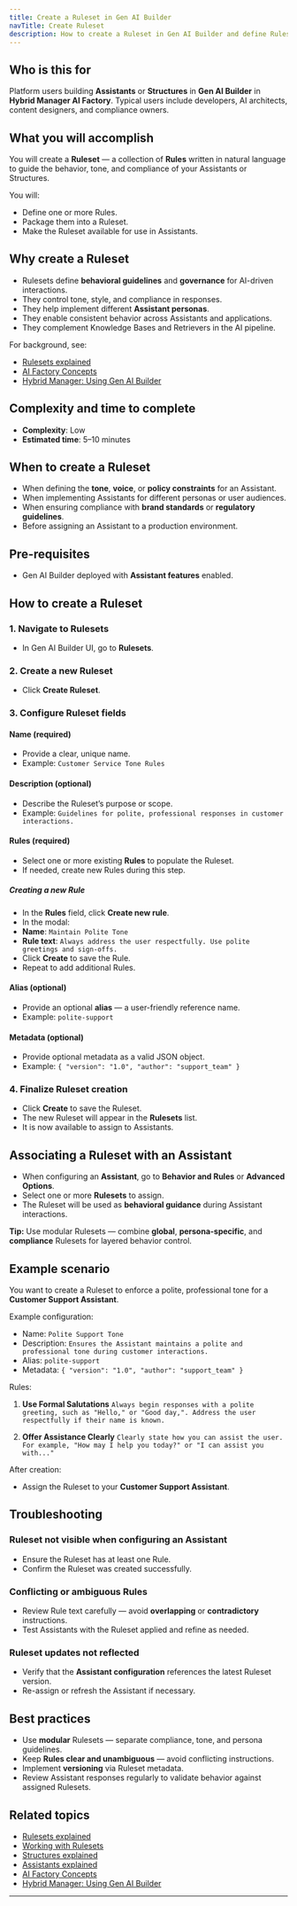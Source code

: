 ```yaml
---
title: Create a Ruleset in Gen AI Builder
navTitle: Create Ruleset
description: How to create a Ruleset in Gen AI Builder and define Rules to guide Assistant behavior.
---
```


## Who is this for

Platform users building **Assistants** or **Structures** in **Gen AI Builder** in **Hybrid Manager AI Factory**.
Typical users include developers, AI architects, content designers, and compliance owners.

## What you will accomplish

You will create a **Ruleset** — a collection of **Rules** written in natural language to guide the behavior, tone, and compliance of your Assistants or Structures.

You will:

-   Define one or more Rules.
-   Package them into a Ruleset.
-   Make the Ruleset available for use in Assistants.

## Why create a Ruleset

-   Rulesets define **behavioral guidelines** and **governance** for AI-driven interactions.
-   They control tone, style, and compliance in responses.
-   They help implement different **Assistant personas**.
-   They enable consistent behavior across Assistants and applications.
-   They complement Knowledge Bases and Retrievers in the AI pipeline.

For background, see:

-   [Rulesets explained](/edb-postgres-ai/ai-factory/learn/explained/rulesets-explained)
-   [AI Factory Concepts](/edb-postgres-ai/ai-factory/learn/explained/ai-factory-concepts)
-   [Hybrid Manager: Using Gen AI Builder](/edb-postgres-ai/hybrid-manager/ai-factory/gen-ai/builder)

## Complexity and time to complete

-   **Complexity**: Low
-   **Estimated time**: 5–10 minutes

## When to create a Ruleset

-   When defining the **tone**, **voice**, or **policy constraints** for an Assistant.
-   When implementing Assistants for different personas or user audiences.
-   When ensuring compliance with **brand standards** or **regulatory guidelines**.
-   Before assigning an Assistant to a production environment.

## Pre-requisites

-   Gen AI Builder deployed with **Assistant features** enabled.

## How to create a Ruleset

### 1. Navigate to Rulesets

-   In Gen AI Builder UI, go to **Rulesets**.

### 2. Create a new Ruleset

-   Click **Create Ruleset**.

### 3. Configure Ruleset fields

#### Name (required)

-   Provide a clear, unique name.
-   Example: `Customer Service Tone Rules`

#### Description (optional)

-   Describe the Ruleset’s purpose or scope.
-   Example: `Guidelines for polite, professional responses in customer interactions.`

#### Rules (required)

-   Select one or more existing **Rules** to populate the Ruleset.
-   If needed, create new Rules during this step.

##### Creating a new Rule

-   In the **Rules** field, click **Create new rule**.
-   In the modal:
-   **Name**: `Maintain Polite Tone`
-   **Rule text**: `Always address the user respectfully. Use polite greetings and sign-offs.`
-   Click **Create** to save the Rule.
-   Repeat to add additional Rules.

#### Alias (optional)

-   Provide an optional **alias** — a user-friendly reference name.
-   Example: `polite-support`

#### Metadata (optional)

-   Provide optional metadata as a valid JSON object.
-   Example: `{ "version": "1.0", "author": "support_team" }`

### 4. Finalize Ruleset creation

-   Click **Create** to save the Ruleset.
-   The new Ruleset will appear in the **Rulesets** list.
-   It is now available to assign to Assistants.

## Associating a Ruleset with an Assistant

-   When configuring an **Assistant**, go to **Behavior and Rules** or **Advanced Options**.
-   Select one or more **Rulesets** to assign.
-   The Ruleset will be used as **behavioral guidance** during Assistant interactions.

**Tip:** Use modular Rulesets — combine **global**, **persona-specific**, and **compliance** Rulesets for layered behavior control.

## Example scenario

You want to create a Ruleset to enforce a polite, professional tone for a **Customer Support Assistant**.

Example configuration:

-   Name: `Polite Support Tone`
-   Description: `Ensures the Assistant maintains a polite and professional tone during customer interactions.`
-   Alias: `polite-support`
-   Metadata: `{ "version": "1.0", "author": "support_team" }`

Rules:

1.  **Use Formal Salutations**
    `Always begin responses with a polite greeting, such as "Hello," or "Good day,". Address the user respectfully if their name is known.`

2.  **Offer Assistance Clearly**
    `Clearly state how you can assist the user. For example, "How may I help you today?" or "I can assist you with..."`

After creation:

-   Assign the Ruleset to your **Customer Support Assistant**.

## Troubleshooting

### Ruleset not visible when configuring an Assistant

-   Ensure the Ruleset has at least one Rule.
-   Confirm the Ruleset was created successfully.

### Conflicting or ambiguous Rules

-   Review Rule text carefully — avoid **overlapping** or **contradictory** instructions.
-   Test Assistants with the Ruleset applied and refine as needed.

### Ruleset updates not reflected

-   Verify that the **Assistant configuration** references the latest Ruleset version.
-   Re-assign or refresh the Assistant if necessary.

## Best practices

-   Use **modular** Rulesets — separate compliance, tone, and persona guidelines.
-   Keep **Rules clear and unambiguous** — avoid conflicting instructions.
-   Implement **versioning** via Ruleset metadata.
-   Review Assistant responses regularly to validate behavior against assigned Rulesets.

## Related topics

-   [Rulesets explained](/edb-postgres-ai/ai-factory/learn/explained/rulesets-explained)
-   [Working with Rulesets](../../../builder/agent-studio/rulesets)
-   [Structures explained](/edb-postgres-ai/ai-factory/learn/explained/structures-explained/)
-   [Assistants explained](/edb-postgres-ai/ai-factory/learn/explained/assistants-explained)
-   [AI Factory Concepts](/edb-postgres-ai/ai-factory/learn/explained/ai-factory-concepts)
-   [Hybrid Manager: Using Gen AI Builder](/edb-postgres-ai/hybrid-manager/ai-factory/gen-ai/builder)

* * *
